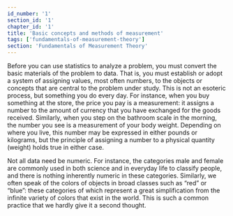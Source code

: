 ```yaml
---
id_number: '1'
section_id: '1'
chapter_id: '1'
title: 'Basic concepts and methods of measurement'
tags: ['fundamentals-of-measurement-theory']
section: 'Fundamentals of Measurement Theory'
---
```


Before you can use statistics to analyze a problem, you must convert the basic materials of the problem to data. That is, you must establish or adopt a system of assigning values, most often numbers, to the objects or concepts that are central to the problem under study. This is not an esoteric process, but something you do every day. For instance, when you buy something at the store, the price you pay is a measurement: it assigns a number to the amount of currency that you have exchanged for the goods received. Similarly, when you step on the bathroom scale in the morning, the number you see is a measurement of your body weight. Depending on where you live, this number may be expressed in either pounds or kilograms, but the principle of assigning a number to a physical quantity (weight) holds true in either case.

Not all data need be numeric. For instance, the categories male and female are commonly used in both science and in everyday life to classify people, and there is nothing inherently numeric in these categories. Similarly, we often speak of the colors of objects in broad classes such as “red” or “blue”: these categories of which represent a great simplification from the infinite variety of colors that exist in the world. This is such a common practice that we hardly give it a second thought.
